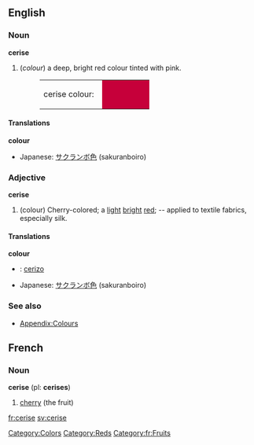 {{Wikipedia}}
==English==

===Noun===
'''cerise'''
#(''colour'') a deep, bright red colour tinted with pink.
#:<table><tr><td>cerise colour: &nbsp;</td><td bgcolor="#C6003A" width="80">&nbsp; </td></tr></table>

====Translations====
'''colour'''
{{top}}
*Japanese: [[サクランボ色]] (sakuranboiro)
{{mid}}
{{bottom}}

===Adjective===
'''cerise'''
#(colour) Cherry-colored; a [[light]] [[bright]] [[red]]; -- applied to textile fabrics, especially silk.

====Translations====
'''colour'''
{{top}}
* {{io}} : [[cerizo]]
{{mid}}
*Japanese: [[サクランボ色]] (sakuranboiro)
{{bottom}}

===See also===
*[[Wiktionary_Appendix:Colours|Appendix:Colours]]

[[Category:Colors]]
[[Category:Reds]]

==French==
===Noun===
'''cerise''' (pl: '''cerises''')
# [[cherry]] (the fruit)

[[Category:fr:Fruits]]

[[fr:cerise]]
[[sv:cerise]]